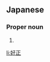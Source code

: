 ==Japanese==
{{ja-kanjitab|よし|まさ}}

===Proper noun===
{{ja-pos|proper|よしまさ}}

# {{given name|male|lang=ja|sort=よしまさ}}

[[li:好正]]